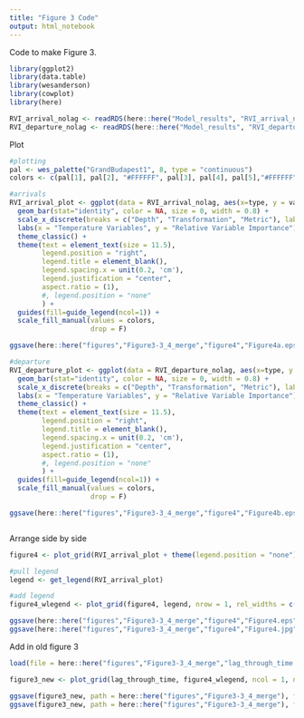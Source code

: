 ```yaml
---
title: "Figure 3 Code"
output: html_notebook
---
```


Code to make Figure 3. 

```r
library(ggplot2)
library(data.table)
library(wesanderson)
library(cowplot)
library(here)

RVI_arrival_nolag <- readRDS(here::here("Model_results", "RVI_arrival_nolag.rds"))
RVI_departure_nolag <- readRDS(here::here("Model_results", "RVI_departure_nolag.rds"))
```

Plot
```r
#plotting
pal <- wes_palette("GrandBudapest1", 8, type = "continuous")
colors <- c(pal[1], pal[2], "#FFFFFF", pal[3], pal[4], pal[5],"#FFFFFF", pal[6], pal[7], pal[8])

#arrivals
RVI_arrival_plot <- ggplot(data = RVI_arrival_nolag, aes(x=type, y = value, fill = variable)) +
  geom_bar(stat="identity", color = NA, size = 0, width = 0.8) +
  scale_x_discrete(breaks = c("Depth", "Transformation", "Metric"), labels = c("Depth", "Transformation", "Metric")) +
  labs(x = "Temperature Variables", y = "Relative Variable Importance") +
  theme_classic() +
  theme(text = element_text(size = 11.5), 
        legend.position = "right", 
        legend.title = element_blank(), 
        legend.spacing.x = unit(0.2, 'cm'),
        legend.justification = "center",
        aspect.ratio = (1),
        #, legend.position = "none"
        ) +
  guides(fill=guide_legend(ncol=1)) +
  scale_fill_manual(values = colors,
                    drop = F)

ggsave(here::here("figures","Figure3-3_4_merge","figure4","Figure4a.eps" ))

#departure
RVI_departure_plot <- ggplot(data = RVI_departure_nolag, aes(x=type, y = value, fill = variable)) +
  geom_bar(stat="identity", color = NA, size = 0, width = 0.8) +
  scale_x_discrete(breaks = c("Depth", "Transformation", "Metric"), labels = c("Depth", "Transformation", "Metric")) +
  labs(x = "Temperature Variables", y = "Relative Variable Importance") +
  theme_classic() +
  theme(text = element_text(size = 11.5), 
        legend.position = "right", 
        legend.title = element_blank(), 
        legend.spacing.x = unit(0.2, 'cm'),
        legend.justification = "center",
        aspect.ratio = (1),
        #, legend.position = "none"
        ) +
  guides(fill=guide_legend(ncol=1)) +
  scale_fill_manual(values = colors,
                    drop = F)

ggsave(here::here("figures","Figure3-3_4_merge","figure4","Figure4b.eps" ))



```

Arrange side by side
```r
figure4 <- plot_grid(RVI_arrival_plot + theme(legend.position = "none"), RVI_departure_plot + theme(legend.position = "none") + ylab(NULL), labels = c("b.", "c."), label_size = 12, align = "hv", axis = "bottom")

#pull legend
legend <- get_legend(RVI_arrival_plot)

#add legend
figure4_wlegend <- plot_grid(figure4, legend, nrow = 1, rel_widths = c(8,1))

ggsave(here::here("figures","Figure3-3_4_merge","figure4","Figure4.eps"), height = 4, width = 8)
ggsave(here::here("figures","Figure3-3_4_merge","figure4","Figure4.jpg"), height = 4, width = 8)
```

Add in old figure 3
```r
load(file = here::here("figures","Figure3-3_4_merge","lag_through_time.RData"))

figure3_new <- plot_grid(lag_through_time, figure4_wlegend, ncol = 1, nrow = 2, labels = c("a.","",""))

ggsave(figure3_new, path = here::here("figures","Figure3-3_4_merge"), filename = "figure3_new.eps", height = 6, width = 7.5, units = "in")
ggsave(figure3_new, path = here::here("figures","Figure3-3_4_merge"), filename = "figure3_new.jpg", height = 6, width = 7.5, units = "in")
```

